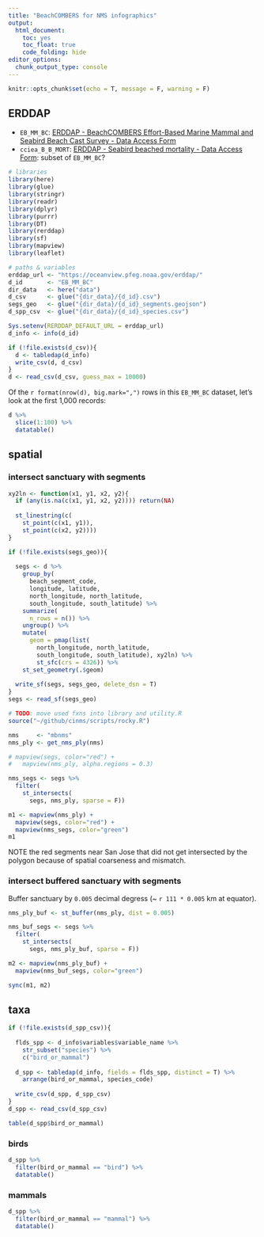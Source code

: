 ```yaml
---
title: "BeachCOMBERS for NMS infographics"
output: 
  html_document: 
    toc: yes
    toc_float: true
    code_folding: hide
editor_options: 
  chunk_output_type: console
---
```


```r
knitr::opts_chunk$set(echo = T, message = F, warning = F)
```

## ERDDAP

* `EB_MM_BC`: [ERDDAP - BeachCOMBERS Effort-Based Marine Mammal and Seabird Beach Cast Survey - Data Access Form](https://oceanview.pfeg.noaa.gov/erddap/tabledap/EB_MM_BC.html)
* `cciea_B_B_MORT`: [ERDDAP - Seabird beached mortality - Data Access Form](https://oceanview.pfeg.noaa.gov/erddap/tabledap/cciea_B_B_MORT.html): subset of `EB_MM_BC`?

```r
# libraries
library(here)
library(glue)
library(stringr)
library(readr)
library(dplyr)
library(purrr)
library(DT)
library(rerddap)
library(sf)
library(mapview)
library(leaflet)

# paths & variables
erddap_url <- "https://oceanview.pfeg.noaa.gov/erddap/"
d_id       <- "EB_MM_BC"
dir_data   <- here("data")
d_csv      <- glue("{dir_data}/{d_id}.csv")
segs_geo   <- glue("{dir_data}/{d_id}_segments.geojson")
d_spp_csv  <- glue("{dir_data}/{d_id}_species.csv")

Sys.setenv(RERDDAP_DEFAULT_URL = erddap_url)
d_info <- info(d_id)

if (!file.exists(d_csv)){
  d <- tabledap(d_info)
  write_csv(d, d_csv)
}
d <- read_csv(d_csv, guess_max = 10000)
```

Of the `r format(nrow(d), big.mark=",") ` rows in this `EB_MM_BC` dataset, let's look at the first 1,000 records:

```r
d %>% 
  slice(1:100) %>% 
  datatable()
```

## spatial

### intersect sanctuary with segments

```r
xy2ln <- function(x1, y1, x2, y2){
  if (any(is.na(c(x1, y1, x2, y2)))) return(NA)
  
  st_linestring(c(
    st_point(c(x1, y1)), 
    st_point(c(x2, y2))))
}

if (!file.exists(segs_geo)){
  
  segs <- d %>% 
    group_by(
      beach_segment_code, 
      longitude, latitude, 
      north_longitude, north_latitude,
      south_longitude, south_latitude) %>% 
    summarize(
      n_rows = n()) %>% 
    ungroup() %>% 
    mutate(
      geom = pmap(list(
        north_longitude, north_latitude,
        south_longitude, south_latitude), xy2ln) %>% 
        st_sfc(crs = 4326)) %>% 
    st_set_geometry(.$geom)
  
  write_sf(segs, segs_geo, delete_dsn = T)
}
segs <- read_sf(segs_geo)

# TODO: move used fxns into library and utility.R
source("~/github/cinms/scripts/rocky.R")

nms     <- "mbnms"
nms_ply <- get_nms_ply(nms)

# mapview(segs, color="red") + 
#   mapview(nms_ply, alpha.regions = 0.3)

nms_segs <- segs %>% 
  filter(
    st_intersects(
      segs, nms_ply, sparse = F))

m1 <- mapview(nms_ply) + 
  mapview(segs, color="red") + 
  mapview(nms_segs, color="green")
m1
```

NOTE the red segments near San Jose that did not get intersected by the polygon because of spatial coarseness and mismatch.

### intersect buffered sanctuary with segments

Buffer sanctuary by `0.005` decimal degress (~ `r 111 * 0.005` km at equator).

```r
nms_ply_buf <- st_buffer(nms_ply, dist = 0.005)

nms_buf_segs <- segs %>% 
  filter(
    st_intersects(
      segs, nms_ply_buf, sparse = F))

m2 <- mapview(nms_ply_buf) +
  mapview(nms_buf_segs, color="green")

sync(m1, m2)
```

## taxa

```r
if (!file.exists(d_spp_csv)){
  
  flds_spp <- d_info$variables$variable_name %>% 
    str_subset("species") %>% 
    c("bird_or_mammal")
  
  d_spp <- tabledap(d_info, fields = flds_spp, distinct = T) %>% 
    arrange(bird_or_mammal, species_code)
  
  write_csv(d_spp, d_spp_csv)
}
d_spp <- read_csv(d_spp_csv)

table(d_spp$bird_or_mammal)
```

### birds

```r
d_spp %>% 
  filter(bird_or_mammal == "bird") %>% 
  datatable()
```

### mammals

```r
d_spp %>% 
  filter(bird_or_mammal == "mammal") %>% 
  datatable()
```


